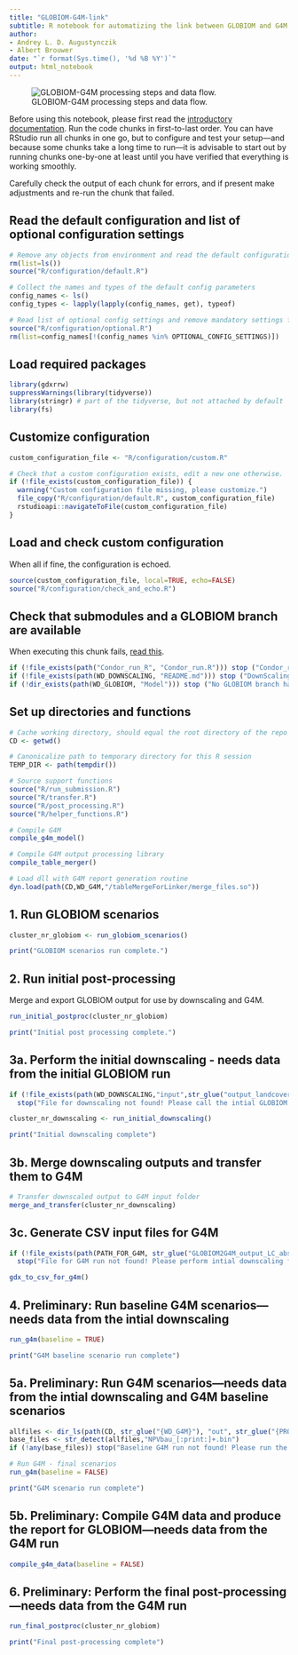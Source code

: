 ```yaml
---
title: "GLOBIOM-G4M-link"
subtitle: R notebook for automatizing the link between GLOBIOM and G4M.
author:
- Andrey L. D. Augustynczik
- Albert Brouwer 
date: "`r format(Sys.time(), '%d %B %Y')`"
output: html_notebook
---
```


![GLOBIOM-G4M processing steps and data flow.](images/link_scheme.jpg)

Before using this notebook, please first read the [introductory documentation](https://iiasa.github.io/GLOBIOM-G4M-link). Run the code chunks in first-to-last order. You can have RStudio run all chunks in one go, but to configure and test your setup---and because some chunks take a long time to run---it is advisable to start out by running chunks one-by-one at least until you have verified that everything is working smoothly.

Carefully check the output of each chunk for errors, and if present make adjustments and re-run the chunk that failed.

## Read the default configuration and list of optional configuration settings

```r
# Remove any objects from environment and read the default configuration
rm(list=ls())
source("R/configuration/default.R")

# Collect the names and types of the default config parameters
config_names <- ls()
config_types <- lapply(lapply(config_names, get), typeof)

# Read list of optional config settings and remove mandatory settings from the environment
source("R/configuration/optional.R")
rm(list=config_names[!(config_names %in% OPTIONAL_CONFIG_SETTINGS)])
```

## Load required packages

```r
library(gdxrrw)
suppressWarnings(library(tidyverse))
library(stringr) # part of the tidyverse, but not attached by default
library(fs)
```

## Customize configuration

```r
custom_configuration_file <- "R/configuration/custom.R"

# Check that a custom configuration exists, edit a new one otherwise.
if (!file_exists(custom_configuration_file)) {
  warning("Custom configuration file missing, please customize.")
  file_copy("R/configuration/default.R", custom_configuration_file)
  rstudioapi::navigateToFile(custom_configuration_file)
}
```

## Load and check custom configuration

When all if fine, the configuration is echoed.

```r
source(custom_configuration_file, local=TRUE, echo=FALSE)
source("R/configuration/check_and_echo.R")
```

## Check that submodules and a GLOBIOM branch are available

When executing this chunk fails, [read this](https://iiasa.github.io/GLOBIOM-G4M-link/#getting-set).

```r
if (!file_exists(path("Condor_run_R", "Condor_run.R"))) stop ("Condor_run_R submodule content is missing!")
if (!file_exists(path(WD_DOWNSCALING, "README.md"))) stop ("DownScaling submodule content is missing!")
if (!dir_exists(path(WD_GLOBIOM, "Model"))) stop ("No GLOBIOM branch has been checked out!")
```

## Set up directories and functions

```r
# Cache working directory, should equal the root directory of the repo's working tree.
CD <- getwd()

# Canonicalize path to temporary directory for this R session
TEMP_DIR <- path(tempdir())

# Source support functions
source("R/run_submission.R")
source("R/transfer.R")
source("R/post_processing.R")
source("R/helper_functions.R")

# Compile G4M
compile_g4m_model()

# Compile G4M output processing library
compile_table_merger()

# Load dll with G4M report generation routine
dyn.load(path(CD,WD_G4M,"/tableMergeForLinker/merge_files.so"))
```

## 1. Run GLOBIOM scenarios

```r
cluster_nr_globiom <- run_globiom_scenarios()

print("GLOBIOM scenarios run complete.")
```

## 2. Run initial post-processing

Merge and export GLOBIOM output for use by downscaling and G4M.

```r
run_initial_postproc(cluster_nr_globiom)

print("Initial post processing complete.")
```

## 3a. Perform the initial downscaling - needs data from the initial GLOBIOM run

```r
if (!file_exists(path(WD_DOWNSCALING,"input",str_glue("output_landcover_{PROJECT}_{DATE_LABEL}.gdx"))))
  stop("File for downscaling not found! Please call the intial GLOBIOM run before downscaling")

cluster_nr_downscaling <- run_initial_downscaling()

print("Initial downscaling complete")
```

## 3b. Merge downscaling outputs and transfer them to G4M

```r

# Transfer downscaled output to G4M input folder
merge_and_transfer(cluster_nr_downscaling)
```

## 3c. Generate CSV input files for G4M

```r
if (!file_exists(path(PATH_FOR_G4M, str_glue("GLOBIOM2G4M_output_LC_abs_{PROJECT}_{DATE_LABEL}.csv"))))
  stop("File for G4M run not found! Please perform intial downscaling first.")

gdx_to_csv_for_g4m()
```

## 4. Preliminary: Run baseline G4M scenarios---needs data from the intial downscaling

```r
run_g4m(baseline = TRUE)

print("G4M baseline scenario run complete")
```

## 5a. Preliminary: Run G4M scenarios---needs data from the intial downscaling and G4M baseline scenarios

```r
allfiles <- dir_ls(path(CD, str_glue("{WD_G4M}"), "out", str_glue("{PROJECT}_{DATE_LABEL}"), "baseline"))
base_files <- str_detect(allfiles,"NPVbau_[:print:]+.bin")
if (!any(base_files)) stop("Baseline G4M run not found! Please run the baseline before the G4M scenarios")

# Run G4M - final scenarios
run_g4m(baseline = FALSE)

print("G4M scenario run complete")
```

## 5b. Preliminary: Compile G4M data and produce the report for GLOBIOM---needs data from the G4M run

```r
compile_g4m_data(baseline = FALSE)
```

## 6. Preliminary: Perform the final post-processing---needs data from the G4M run

```r
run_final_postproc(cluster_nr_globiom)

print("Final post-processing complete")
```
